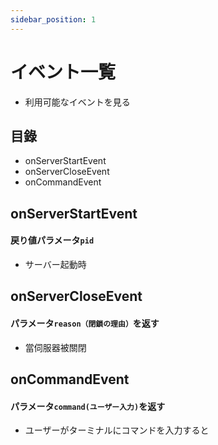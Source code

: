 ```yaml
---
sidebar_position: 1
---
```


# イベント一覧
- 利用可能なイベントを見る

## 目錄
- onServerStartEvent
- onServerCloseEvent
- onCommandEvent

## onServerStartEvent

#### 戻り値パラメータ`pid`
- サーバー起動時

## onServerCloseEvent
#### パラメータ`reason（閉鎖の理由）`を返す
- 當伺服器被關閉

## onCommandEvent
#### パラメータ`command(ユーザー入力)`を返す
- ユーザーがターミナルにコマンドを入力すると
